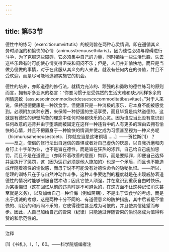 ```yaml
---
---
---
```

title: 第53节
---




德性中的练习（exercitiorumvirtutis）的规则旨在两种心灵情调，即在遵循其义务时顽强的和愉快的心情（animusstrenuusethilaris）。因为德性必须与障碍进行斗争，为了克服这些障碍，它必须集中自己的力量，同时牺牲一些生活乐趣，失去这些乐趣有时可能使心情变得沮丧和闷闷不乐；但是，人们并非愉快地，而只是当做劳役做的事情，对于在此服从其义务的人来说，就没有任何内在的价值，并且不受欢迎，而是尽可能地逃避实施它的机会。

德性的培养，亦即道德的修行法，就精力充沛的、顽强的和勇敢的德性练习的原则而言，拥有斯多亚派的格言：“你要习惯于忍受偶然的生活灾难和缺少同样多余的闲情逸致（assuesceincommodisetdesuescecommoditatibusvitae）。”对于人来说，保持道德健康是一种饮食学。但健康只是一种消极的康乐，它本身不能被感觉到。必须附加某种东西，来保障一种舒适的生活享受，而且毕竟是纯然道德的。这就是有德性的伊壁鸠鲁的理念中任何时候都快乐的心灵。因为谁应当比没有意识到任何故意的违背并由于堕落而被固定在这样一种违背中的人有更多的理由去拥有愉快的心情，并且不把置身于一种愉快的情调并使之成为习惯甚至视为一种义务呢（hicmurusaheneusestoetc.［你就应当是这堵铜墙……］——贺拉斯[1]）？——反之，僧侣的修行法出自迷信的畏惧或者对自己虚伪的厌恶，以自我折磨和肉身钉上十字架为业，也不是旨在德性，而是旨在狂热的涤罪，自己给自己施加惩罚，而且不是在道德上（亦即怀着改善的意图）悔罪，而是要赎罪，即便自己选择并且执行了惩罚，这（因为惩罚必须是他人施加的）也是一个矛盾，而且也不能造成伴随着德性的愉悦感，而毋宁说不可能没有对德性命令的隐秘仇恨。——所以，伦理的训练只在于与自然冲动作斗争，这种斗争要达到的程度就是在出现威胁着道德性的情况时能够制服自然冲动；因此它使人顽强，并在意识到重获自由时快乐。为某事悔恨（这在回忆从前的违背时是不可避免的，在这方面不让这种记忆消失甚至就是义务），以及加给自己一种忏悔（例如斋期），不是出于饮食学的考虑，而是出于虔诚的考虑，这是两种十分不同的、有道德意义的防护措施，其中后者是不愉快的、阴沉的和闷闷不乐的，它使得德性甚至成为可恨的，并且使其信徒望而却步。因此，人自己加给自己的管束（纪律）只能通过伴随管束的愉悦感成为值得称赞的和示范性的。



***



注释

[1]《书札》，Ⅰ，1，60。——科学院版编者注